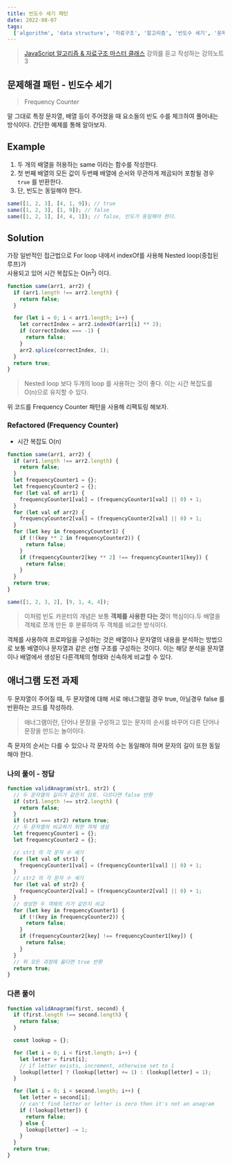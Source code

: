 ```yaml
---
title: 빈도수 세기 패턴
date: 2022-08-07
tags:
  ['algorithm', 'data structure', '자료구조', '알고리즘', '빈도수 세기', '문제해결 패턴']
---
```


> [JavaScript 알고리즘 & 자료구조 마스터 클래스](!https://www.udemy.com/course/best-javascript-data-structures/) 강의를 듣고 작성하는 강의노트 3

## 문제해결 패턴 - 빈도수 세기

> Frequency Counter

말 그대로 특정 문자열, 배열 등이 주어졌을 때 요소들의 빈도 수를 체크하여 풀어내는 방식이다. 간단한 예제를 통해 알아보자.

## Example

1. 두 개의 배열을 허용하는 same 이라는 함수를 작성한다.
2. 첫 번째 배열의 모든 값이 두번째 배열에 순서와 무관하게 제곱되어 포함될 경우 `true` 를 반환한다.
3. 단, 빈도는 동일해야 한다.

```js
same([1, 2, 3], [4, 1, 9]); // true
same([1, 2, 3], [1, 9]); // false
same([1, 2, 1], [4, 4, 1]); // false, 빈도가 동일해야 한다.
```

## Solution

가장 일반적인 접근법으로 For loop 내에서 indexOf를 사용해 Nested loop(중첩된 루프)가  
사용되고 있어 시간 복잡도는 O(n<sup>2</sup>) 이다.

```js
function same(arr1, arr2) {
  if (arr1.length !== arr2.length) {
    return false;
  }

  for (let i = 0; i < arr1.length; i++) {
    let correctIndex = arr2.indexOf(arr1[i] ** 2);
    if (correctIndex === -1) {
      return false;
    }
    arr2.splice(correctIndex, 1);
  }
  return true;
}
```

> Nested loop 보다 두개의 loop 를 사용하는 것이 좋다. 이는 시간 복잡도를 O(n)으로 유지할 수 있다.

위 코드를 Frequency Counter 패턴을 사용해 리팩토링 해보자.

### Refactored (Frequency Counter)

- 시간 복잡도 O(n)

```js
function same(arr1, arr2) {
  if (arr1.length !== arr2.length) {
    return false;
  }
  let frequencyCounter1 = {};
  let frequencyCounter2 = {};
  for (let val of arr1) {
    frequencyCounter1[val] = (frequencyCounter1[val] || 0) + 1;
  }
  for (let val of arr2) {
    frequencyCounter2[val] = (frequencyCounter2[val] || 0) + 1;
  }
  for (let key in frequencyCounter1) {
    if (!(key ** 2 in frequencyCounter2)) {
      return false;
    }
    if (frequencyCounter2[key ** 2] !== frequencyCounter1[key]) {
      return false;
    }
  }
  return true;
}

same([1, 2, 3, 2], [9, 1, 4, 4]);
```

> 이처럼 빈도 카운터의 개념은 보통 **객체를 사용한 다는 것**이 핵심이다.두 배열을 객체로 쪼개 만든 후 분류하여 두 객체를 비교한 방식이다.

객체를 사용하여 프로파일을 구성하는 것은 배열이나 문자열의 내용을 분석하는 방법으로 보통 배열이나 문자열과 같은 선형 구조를 구성하는 것이다. 이는 해당 분석을 문자열이나 배열에서 생성된 다른객체의 형태와 신속하게 비교할 수 있다.

## 애너그램 도전 과제

두 문자열이 주어질 때, 두 문자열에 대해 서로 애너그램일 경우 true, 아닐경우 false 를 반환하는 코드를 작성하라.

> 애너그램이란, 단어나 문장을 구성하고 있는 문자의 순서를 바꾸어 다른 단어나 문장을 만드는 놀이이다.

즉 문자의 순서는 다를 수 있으나 각 문자의 수는 동일해야 하며 문자의 길이 또한 동일해야 한다.

### 나의 풀이 - 정답

```js
function validAnagram(str1, str2) {
  // 두 문자열의 길이가 같은지 검토. 다르다면 false 반환
  if (str1.length !== str2.length) {
    return false;
  }
  if (str1 === str2) return true;
  // 두 문자열의 비교하기 위한 객체 생성
  let frequencyCounter1 = {};
  let frequencyCounter2 = {};

  // str1 의 각 문자 수 세기
  for (let val of str1) {
    frequencyCounter1[val] = (frequencyCounter1[val] || 0) + 1;
  }
  // str2 의 각 문자 수 세기
  for (let val of str2) {
    frequencyCounter2[val] = (frequencyCounter2[val] || 0) + 1;
  }
  // 생성한 두 객체의 키가 같은지 비교
  for (let key in frequencyCounter1) {
    if (!(key in frequencyCounter2)) {
      return false;
    }
    if (frequencyCounter2[key] !== frequencyCounter1[key]) {
      return false;
    }
  }
  // 위 모든 과정에 옳다면 true 반환
  return true;
}
```

### 다른 풀이

```js
function validAnagram(first, second) {
  if (first.length !== second.length) {
    return false;
  }

  const lookup = {};

  for (let i = 0; i < first.length; i++) {
    let letter = first[i];
    // if letter exists, increment, otherwise set to 1
    lookup[letter] ? (lookup[letter] += 1) : (lookup[letter] = 1);
  }

  for (let i = 0; i < second.length; i++) {
    let letter = second[i];
    // can't find letter or letter is zero then it's not an anagram
    if (!lookup[letter]) {
      return false;
    } else {
      lookup[letter] -= 1;
    }
  }
  return true;
}
```

